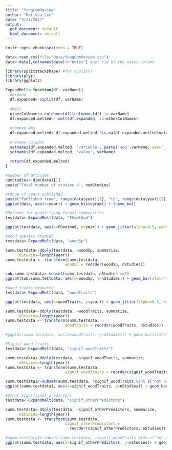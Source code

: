 ```yaml
---
title: "fungComReview"
author: "Marissa Lee"
date: "3/27/2017"
output:
  pdf_document: default
  html_document: default
---
```


```r
knitr::opts_chunk$set(echo = TRUE)

data<-read.csv(file="data/fungComReview.csv")
data<-data[,colnames(data)!="notes"] #get rid of the notes column

library(splitstackshape) #for cSplit()
library(plyr)
library(ggplot2)

ExpandMelt<-function(df, varName){
  #expand
  df.expanded<-cSplit(df, varName) 
  
  #melt
  otherColNames<-colnames(df)[colnames(df) != varName]
  df.expanded.melted<- melt(df.expanded, id=otherColNames) 
  
  #remove NAs
  df.expanded.melted<-df.expanded.melted[!is.na(df.expanded.melted$value),] 
  
  #rename columns
  setnames(df.expanded.melted, 'variable', paste('seq',varName, sep='_'))
  setnames(df.expanded.melted, 'value', varName)
  
  return(df.expanded.melted)
}
```

```r
#number of articles
numStudies<-dim(data)[1]
paste("Total number of studies =", numStudies)

#range of years published
paste("Published from", range(data$year)[1], "to", range(data$year)[2])
ggplot(data, aes(x=year)) + geom_histogram() + theme_bw()

```


```r
#Methods for quantifying fungal communities
testdata<-ExpandMelt(data, "FCmethod")

ggplot(testdata, aes(x=FCmethod, y=year)) + geom_jitter(alpha=0.5, width=0.1) + ylab("Year of publication") + xlab("Fungal community identification method") + coord_flip() + theme_bw()

```

```r
#Wood species studied
testdata<-ExpandMelt(data, "woodSp")

summ.testdata<-ddply(testdata, ~woodSp, summarize,
      nStudies=length(year))
summ.testdata <- transform(summ.testdata, 
                          woodSp = reorder(woodSp, nStudies))

sub.summ.testdata<-subset(summ.testdata, nStudies >=2)
ggplot(sub.summ.testdata, aes(x=woodSp, y=nStudies)) + geom_bar(stat="identity") + coord_flip() + xlab("Wood species") + ylab("Number of studies") + theme_bw()

```

```r
#Wood traits measured
testdata<-ExpandMelt(data, "woodTraits")

ggplot(testdata, aes(x=woodTraits, y=year)) + geom_jitter(alpha=0.5, width=0.1) + ylab("Year of publication") + xlab("Measured wood traits") + coord_flip() + theme_bw()

summ.testdata<-ddply(testdata, ~woodTraits, summarize,
      nStudies=length(year))
summ.testdata <- transform(summ.testdata, 
                          woodTraits = reorder(woodTraits, nStudies))

#ggplot(summ.testdata, aes(x=woodTraits, y=nStudies)) + geom_bar(stat="identity") + coord_flip() + xlab("Wood traits") + ylab("Number of studies") + theme_bw()

```

```r
#Signif wood traits
testdata<-ExpandMelt(data, "signif_woodTraits")

summ.testdata<-ddply(testdata, ~signif_woodTraits, summarize,
      nStudies=length(year))
summ.testdata <- transform(summ.testdata, 
                          signif_woodTraits = reorder(signif_woodTraits, nStudies))

summ.testdata1<-subset(summ.testdata, !signif_woodTraits %in% c("not analyzed","none"))
ggplot(summ.testdata1, aes(x=signif_woodTraits, y=nStudies)) + geom_bar(stat="identity") + coord_flip() + xlab("Signif. wood traits") + ylab("Number of studies")+ theme_bw()

```

```r
#Other significant predictors
testdata<-ExpandMelt(data, "signif_otherPredictors")

summ.testdata<-ddply(testdata, ~signif_otherPredictors, summarize,
      nStudies=length(year))
summ.testdata <- transform(summ.testdata, 
                          signif_otherPredictors = 
                            reorder(signif_otherPredictors, nStudies))

#summ.testdata1<-subset(summ.testdata, !signif_woodTraits %in% c("not analyzed","none"))
ggplot(summ.testdata, aes(x=signif_otherPredictors, y=nStudies)) + geom_bar(stat="identity") + coord_flip() + xlab("Signif. other traits") + ylab("Number of studies")

```
